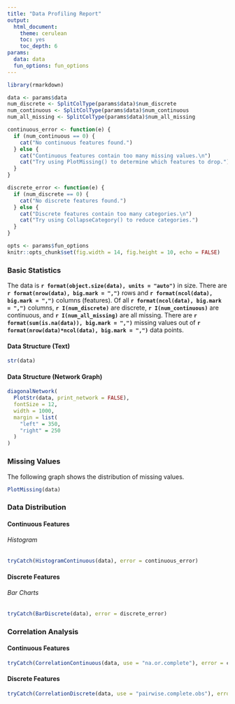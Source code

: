 ```yaml
---
title: "Data Profiling Report"
output:
  html_document: 
    theme: cerulean
    toc: yes
    toc_depth: 6
params:
  data: data
  fun_options: fun_options
---
```


```r
library(rmarkdown)

data <- params$data
num_discrete <- SplitColType(params$data)$num_discrete
num_continuous <- SplitColType(params$data)$num_continuous
num_all_missing <- SplitColType(params$data)$num_all_missing

continuous_error <- function(e) {
  if (num_continuous == 0) {
    cat("No continuous features found.")
  } else {
    cat("Continuous features contain too many missing values.\n")
    cat("Try using PlotMissing() to determine which features to drop.")
  }
}

discrete_error <- function(e) {
  if (num_discrete == 0) {
    cat("No discrete features found.")
  } else {
    cat("Discrete features contain too many categories.\n")
    cat("Try using CollapseCategory() to reduce categories.")
  }
}

opts <- params$fun_options
knitr::opts_chunk$set(fig.width = 14, fig.height = 10, echo = FALSE)
```

<script src="d3.min.js"></script>

### Basic Statistics
The data is **`r format(object.size(data), units = "auto")`** in size. There are **`r format(nrow(data), big.mark = ",")`** rows and **`r format(ncol(data), big.mark = ",")`** columns (features). Of all **`r format(ncol(data), big.mark = ",")`** columns, **`r I(num_discrete)`** are discrete, **`r I(num_continuous)`** are continuous, and **`r I(num_all_missing)`** are all missing. There are **`r format(sum(is.na(data)), big.mark = ",")`** missing values out of **`r format(nrow(data)*ncol(data), big.mark = ",")`** data points.

#### Data Structure (Text)

```r
str(data)
```

#### Data Structure (Network Graph)

```r
diagonalNetwork(
  PlotStr(data, print_network = FALSE),
  fontSize = 12,
  width = 1000,
  margin = list(
    "left" = 350,
    "right" = 250
  )
)
```

### Missing Values
The following graph shows the distribution of missing values.
```r
PlotMissing(data)
```

### Data Distribution

#### Continuous Features

###### Histogram
```r
tryCatch(HistogramContinuous(data), error = continuous_error)
```

#### Discrete Features
###### Bar Charts
```r
tryCatch(BarDiscrete(data), error = discrete_error)
```

### Correlation Analysis

#### Continuous Features
```r
tryCatch(CorrelationContinuous(data, use = "na.or.complete"), error = continuous_error)
```

#### Discrete Features
```r
tryCatch(CorrelationDiscrete(data, use = "pairwise.complete.obs"), error = discrete_error)
```
